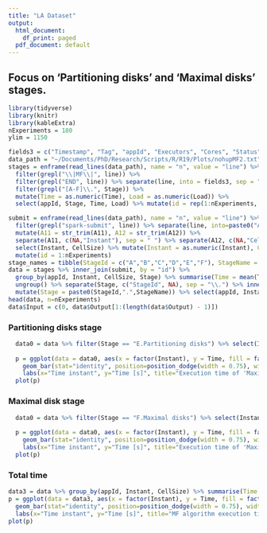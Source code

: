 ```yaml
---
title: "LA Dataset"
output:
  html_document:
    df_print: paged
  pdf_document: default
---
```


## Focus on 'Partitioning disks' and 'Maximal disks' stages.
```r
library(tidyverse)
library(knitr)
library(kableExtra)
nExperiments = 180
ylim = 1150
```

```r
fields3 = c("Timestamp", "Tag", "appId", "Executors", "Cores", "Status", "Duration", "Stage", "Time", "Load", "Interval")
data_path = "~/Documents/PhD/Research/Scripts/R/R19/Plots/nohupMF2.txt"
stages = enframe(read_lines(data_path), name = "n", value = "line") %>% select(line) %>% 
  filter(grepl("\\|MF\\|", line)) %>%
  filter(grepl("END", line)) %>% separate(line, into = fields3, sep = "\\|") %>%
  filter(grepl("[A-F]\\.", Stage)) %>%
  mutate(Time = as.numeric(Time), Load = as.numeric(Load)) %>%
  select(appId, Stage, Time, Load) %>% mutate(id = rep(1:nExperiments, each = 6))

submit = enframe(read_lines(data_path), name = "n", value = "line") %>% select(line) %>% 
  filter(grepl("spark-submit", line)) %>% separate(line, into=paste0("A", 1:16), sep = "--") %>% 
  mutate(A11 = str_trim(A11), A12 = str_trim(A12)) %>%
  separate(A11, c(NA,"Instant"), sep = " ") %>% separate(A12, c(NA,"CellSize"), sep = " ") %>%
  select(Instant, CellSize) %>% mutate(Instant = as.numeric(Instant), CellSize = as.numeric(CellSize)) %>% 
  mutate(id = 1:nExperiments)
stage_names = tibble(StageId = c("A","B","C","D","E","F"), StageName = c("Partitioning points", "Finding pairs", "Computing centers", "Finding disks", "Partitioning disks", "Maximal disks"))
data = stages %>% inner_join(submit, by = "id") %>%
  group_by(appId, Instant, CellSize, Stage) %>% summarise(Time = mean(Time), Output = min(Load)) %>%
  ungroup() %>% separate(Stage, c("StageId", NA), sep = "\\.") %>% inner_join(stage_names, by = "StageId") %>%
  mutate(Stage = paste0(StageId,".",StageName)) %>% select(appId, Instant, CellSize, Stage, Time, Output)
head(data, n=nExperiments)
data$Input = c(0, data$Output[1:(length(data$Output) - 1)])
```

### Partitioning disks stage
```r
  data0 = data %>% filter(Stage == "E.Partitioning disks") %>% select(Instant, CellSize, Input, Output, Time)
  
  p = ggplot(data = data0, aes(x = factor(Instant), y = Time, fill = factor(CellSize))) +
    geom_bar(stat="identity", position=position_dodge(width = 0.75), width = 0.7) + ylim(0, ylim) +
    labs(x="Time instant", y="Time [s]", title="Execution time of 'Maximal disk' stage by cell size", fill="Cell Size") 
  plot(p)
```

### Maximal disk stage
```r
  data0 = data %>% filter(Stage == "F.Maximal disks") %>% select(Instant, CellSize, Input, Output, Time)
  
  p = ggplot(data = data0, aes(x = factor(Instant), y = Time, fill = factor(CellSize))) +
    geom_bar(stat="identity", position=position_dodge(width = 0.75), width = 0.7) + ylim(0, ylim) +
    labs(x="Time instant", y="Time [s]", title="Execution time of 'Maximal disk' stage by cell size", fill="Cell Size") 
  plot(p)
```

### Total time
```r
data3 = data %>% group_by(appId, Instant, CellSize) %>% summarise(Time = sum(Time))
p = ggplot(data = data3, aes(x = factor(Instant), y = Time, fill = factor(CellSize))) +
  geom_bar(stat="identity", position=position_dodge(width = 0.75), width = 0.7) + ylim(0, ylim) +
  labs(x="Time instant", y="Time [s]", title="MF algorithm execution time by cell size at different time instants", fill="Cell Size") 
plot(p)
```